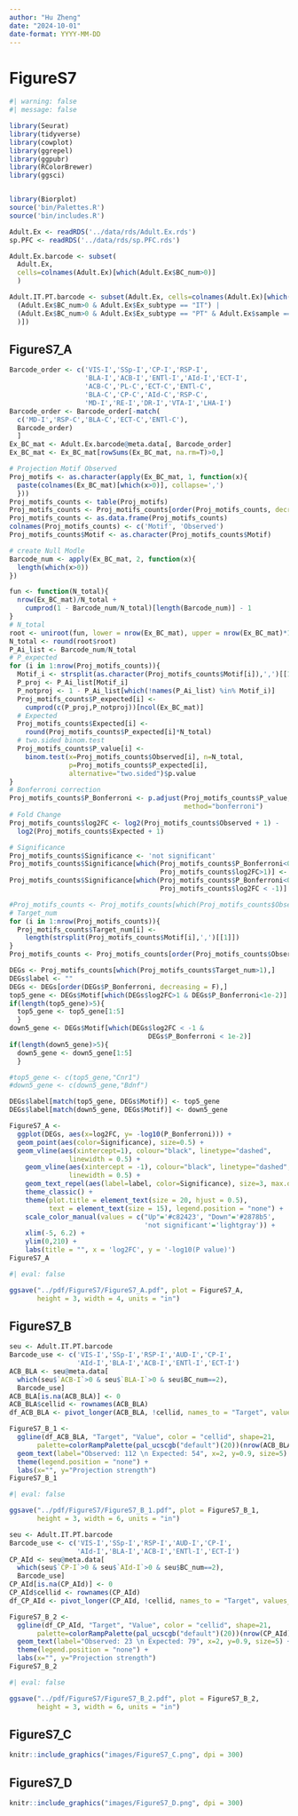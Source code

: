 ```yaml
---
author: "Hu Zheng"
date: "2024-10-01"
date-format: YYYY-MM-DD
---
```


# FigureS7

```r
#| warning: false
#| message: false

library(Seurat)
library(tidyverse)
library(cowplot)
library(ggrepel)
library(ggpubr)
library(RColorBrewer)
library(ggsci)


library(Biorplot)
source('bin/Palettes.R')
source('bin/includes.R')
```


```r
Adult.Ex <- readRDS('../data/rds/Adult.Ex.rds')
sp.PFC <- readRDS('../data/rds/sp.PFC.rds')
```


```r
Adult.Ex.barcode <- subset(
  Adult.Ex, 
  cells=colnames(Adult.Ex)[which(Adult.Ex$BC_num>0)]
  )

Adult.IT.PT.barcode <- subset(Adult.Ex, cells=colnames(Adult.Ex)[which(
  (Adult.Ex$BC_num>0 & Adult.Ex$Ex_subtype == "IT") |
  (Adult.Ex$BC_num>0 & Adult.Ex$Ex_subtype == "PT" & Adult.Ex$sample == "Adult1")
  )])
```





## FigureS7_A

```r
Barcode_order <- c('VIS-I','SSp-I','CP-I','RSP-I',
                   'BLA-I','ACB-I','ENTl-I','AId-I','ECT-I',
                   'ACB-C','PL-C','ECT-C','ENTl-C',
                   'BLA-C','CP-C','AId-C','RSP-C',
                   'MD-I','RE-I','DR-I','VTA-I','LHA-I')
Barcode_order <- Barcode_order[-match(
  c('MD-I','RSP-C','BLA-C','ECT-C','ENTl-C'),
  Barcode_order)
  ]
Ex_BC_mat <- Adult.Ex.barcode@meta.data[, Barcode_order]
Ex_BC_mat <- Ex_BC_mat[rowSums(Ex_BC_mat, na.rm=T)>0,]

# Projection Motif Observed
Proj_motifs <- as.character(apply(Ex_BC_mat, 1, function(x){
  paste(colnames(Ex_BC_mat)[which(x>0)], collapse=',')
  }))
Proj_motifs_counts <- table(Proj_motifs)
Proj_motifs_counts <- Proj_motifs_counts[order(Proj_motifs_counts, decreasing = T)]
Proj_motifs_counts <- as.data.frame(Proj_motifs_counts)
colnames(Proj_motifs_counts) <- c('Motif', 'Observed')
Proj_motifs_counts$Motif <- as.character(Proj_motifs_counts$Motif)

# create Null Modle
Barcode_num <- apply(Ex_BC_mat, 2, function(x){
  length(which(x>0))
})

fun <- function(N_total){
  nrow(Ex_BC_mat)/N_total + 
    cumprod(1 - Barcode_num/N_total)[length(Barcode_num)] - 1
}
# N_total
root <- uniroot(fun, lower = nrow(Ex_BC_mat), upper = nrow(Ex_BC_mat)*10)
N_total <- round(root$root)
P_Ai_list <- Barcode_num/N_total
# P_expected
for (i in 1:nrow(Proj_motifs_counts)){
  Motif_i <- strsplit(as.character(Proj_motifs_counts$Motif[i]),',')[[1]]
  P_proj <- P_Ai_list[Motif_i]
  P_notproj <- 1 - P_Ai_list[which(!names(P_Ai_list) %in% Motif_i)]
  Proj_motifs_counts$P_expected[i] <-
    cumprod(c(P_proj,P_notproj))[ncol(Ex_BC_mat)]
  # Expected
  Proj_motifs_counts$Expected[i] <- 
    round(Proj_motifs_counts$P_expected[i]*N_total)
  # two.sided binom.test
  Proj_motifs_counts$P_value[i] <- 
    binom.test(x=Proj_motifs_counts$Observed[i], n=N_total,
               p=Proj_motifs_counts$P_expected[i],
               alternative="two.sided")$p.value
}
# Bonferroni correction
Proj_motifs_counts$P_Bonferroni <- p.adjust(Proj_motifs_counts$P_value,
                                            method="bonferroni")
# Fold Change
Proj_motifs_counts$log2FC <- log2(Proj_motifs_counts$Observed + 1) -
  log2(Proj_motifs_counts$Expected + 1)

# Significance
Proj_motifs_counts$Significance <- 'not significant'
Proj_motifs_counts$Significance[which(Proj_motifs_counts$P_Bonferroni<0.01 &
                                      Proj_motifs_counts$log2FC>1)] <- 'Up'
Proj_motifs_counts$Significance[which(Proj_motifs_counts$P_Bonferroni<0.01 &
                                      Proj_motifs_counts$log2FC < -1)] <- 'Down'

#Proj_motifs_counts <- Proj_motifs_counts[which(Proj_motifs_counts$Observed >= 10),]
# Target_num
for (i in 1:nrow(Proj_motifs_counts)){
  Proj_motifs_counts$Target_num[i] <-
    length(strsplit(Proj_motifs_counts$Motif[i],',')[[1]])
}
Proj_motifs_counts <- Proj_motifs_counts[order(Proj_motifs_counts$Observed,decreasing = T),]
```


```r
DEGs <- Proj_motifs_counts[which(Proj_motifs_counts$Target_num>1),]
DEGs$label <- ""
DEGs <- DEGs[order(DEGs$P_Bonferroni, decreasing = F),]
top5_gene <- DEGs$Motif[which(DEGs$log2FC>1 & DEGs$P_Bonferroni<1e-2)]
if(length(top5_gene)>5){
  top5_gene <- top5_gene[1:5]
  }
down5_gene <- DEGs$Motif[which(DEGs$log2FC < -1 &
                                   DEGs$P_Bonferroni < 1e-2)]
if(length(down5_gene)>5){
  down5_gene <- down5_gene[1:5]
  }

#top5_gene <- c(top5_gene,"Cnr1")
#down5_gene <- c(down5_gene,"Bdnf")

DEGs$label[match(top5_gene, DEGs$Motif)] <- top5_gene
DEGs$label[match(down5_gene, DEGs$Motif)] <- down5_gene

FigureS7_A <- 
  ggplot(DEGs, aes(x=log2FC, y= -log10(P_Bonferroni))) +
  geom_point(aes(color=Significance), size=0.5) +
  geom_vline(aes(xintercept=1), colour="black", linetype="dashed", 
               linewidth = 0.5) +
    geom_vline(aes(xintercept = -1), colour="black", linetype="dashed", 
               linewidth = 0.5) +
    geom_text_repel(aes(label=label, color=Significance), size=3, max.overlaps=Inf) +
    theme_classic() +
    theme(plot.title = element_text(size = 20, hjust = 0.5),
          text = element_text(size = 15), legend.position = "none") +
    scale_color_manual(values = c("Up"='#c82423', "Down"='#2878b5',
                                  'not significant'='lightgray')) +
    xlim(-5, 6.2) +
    ylim(0,210) +
    labs(title = "", x = 'log2FC', y = '-log10(P value)')
FigureS7_A
```


```r
#| eval: false

ggsave("../pdf/FigureS7/FigureS7_A.pdf", plot = FigureS7_A, 
       height = 3, width = 4, units = "in")
```





## FigureS7_B

```r
seu <- Adult.IT.PT.barcode
Barcode_use <- c('VIS-I','SSp-I','RSP-I','AUD-I','CP-I',
                 'AId-I','BLA-I','ACB-I','ENTl-I','ECT-I')
ACB_BLA <- seu@meta.data[
  which(seu$`ACB-I`>0 & seu$`BLA-I`>0 & seu$BC_num==2), 
  Barcode_use]
ACB_BLA[is.na(ACB_BLA)] <- 0
ACB_BLA$cellid <- rownames(ACB_BLA)
df_ACB_BLA <- pivot_longer(ACB_BLA, !cellid, names_to = "Target", values_to = "Value")

FigureS7_B_1 <- 
  ggline(df_ACB_BLA, "Target", "Value", color = "cellid", shape=21,
       palette=colorRampPalette(pal_ucscgb("default")(20))(nrow(ACB_BLA))) + 
  geom_text(label="Observed: 112 \n Expected: 54", x=2, y=0.9, size=5) +
  theme(legend.position = "none") +
  labs(x="", y="Projection strength")
FigureS7_B_1
```


```r
#| eval: false

ggsave("../pdf/FigureS7/FigureS7_B_1.pdf", plot = FigureS7_B_1, 
       height = 3, width = 6, units = "in")
```


```r
seu <- Adult.IT.PT.barcode
Barcode_use <- c('VIS-I','SSp-I','RSP-I','AUD-I','CP-I',
                 'AId-I','BLA-I','ACB-I','ENTl-I','ECT-I')
CP_AId <- seu@meta.data[
  which(seu$`CP-I`>0 & seu$`AId-I`>0 & seu$BC_num==2), 
  Barcode_use]
CP_AId[is.na(CP_AId)] <- 0
CP_AId$cellid <- rownames(CP_AId)
df_CP_AId <- pivot_longer(CP_AId, !cellid, names_to = "Target", values_to = "Value")

FigureS7_B_2 <- 
  ggline(df_CP_AId, "Target", "Value", color = "cellid", shape=21,
       palette=colorRampPalette(pal_ucscgb("default")(20))(nrow(CP_AId))) + 
  geom_text(label="Observed: 23 \n Expected: 79", x=2, y=0.9, size=5) +
  theme(legend.position = "none") +
  labs(x="", y="Projection strength")
FigureS7_B_2
```


```r
#| eval: false

ggsave("../pdf/FigureS7/FigureS7_B_2.pdf", plot = FigureS7_B_2, 
       height = 3, width = 6, units = "in")
```





## FigureS7_C

```r
knitr::include_graphics("images/FigureS7_C.png", dpi = 300)
```





## FigureS7_D

```r
knitr::include_graphics("images/FigureS7_D.png", dpi = 300)
```








